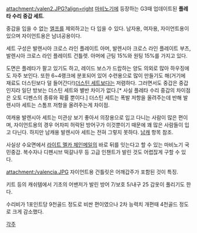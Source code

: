 attachment:/valen2.JPG?align=right [[마비노기]]에 등장하는 G3때 업데이트된 '''플레타 수리 중갑 세트'''.

중갑을 입을 수 없는 [[엘프]]를 제외하고는 다 입을 수 있다. 남자용, 여자용, 자이언트용이 있으며 자이언트용은 남녀공용이다.

세트 구성은 발렌시아 크로스 라인 플레이트 아머, 발렌시아 크로스 라인 플레이트 부츠, 발렌시아 크로스 라인 플레이트 건틀렛. 아머에 근팅 15%와 원팅 15%를 가지고 있다.

도면은 플레타가 팔고 있기도 하고, 레이드 보스가 드랍하는 양도 의외로 많아 하우징에도 자주 보인다. 또한 6~4랭크에 분포되어 있어 수련용으로 많이 만들기도 해(거기에 재료도 더스틴보다 덜 들어간다!)[[더스틴 세트]]보다는 저렴하다. 그러면서도 중갑은 중갑인지라 일단 방보는 더스틴 세트와 별반 차이가 없다.[* 사실 플레타 수리 중갑의 차이점은 오토 디펜스의 종류와 확률 뿐이다.] 더스틴 세트는 폭발 저항을 올려주는데 반해 발렌시아 세트는 스톰프 저항을 올려주는게 차이점. 

여캐용 발렌시아 세트는 미관상 보기 좋아서 의장용으로 입고 다니는 사람이 많은 편이며, 자이언트용의 경우 어차피 허락된 방어구가 이것뿐이기 때문에 꽤 많은 사람들이 입고 다닌다. 하지만 남캐용 발렌시아 세트는 전혀 그렇지 못하다. [[남캐]] 항목 참조.

사실상 수요면에서 [[라이트 멜카 체인메일]]의 바로 뒤를 잇는다고 할 수 있는 마비노기 국민중갑. 복수자나 디펜시브 떡갈나무 등 고급 인챈트가 발린 것도 어렵잖게 구할 수 있다.

attachment:/valencia.JPG
자이언트용 건틀릿은 어깨갑주가 포함된 것이 특징.

키트 등의 캐쉬템에서 기초의 어밴저가 발린 방어 7/보호 5/내구 25 갑옷이 풀리기도 한다. 

수리비가 1포인트당 9천골드 정도로 비싼 편이였으나 2차 능력치 개편때 4천골드 정도로 크게 감소했다.

[[각주]]
